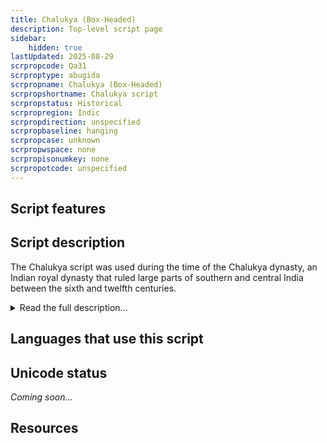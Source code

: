 ```yaml
---
title: Chalukya (Box-Headed)
description: Top-level script page
sidebar:
    hidden: true
lastUpdated: 2025-08-29
scrpropcode: Qa31
scrproptype: abugida
scrpropname: Chalukya (Box-Headed)
scrpropshortname: Chalukya script
scrpropstatus: Historical
scrpropregion: Indic
scrpropdirection: unspecified
scrpropbaseline: hanging
scrpropcase: unknown
scrpropwspace: none
scrpropisonumkey: none
scrpropotcode: unspecified
---
```



## Script features

<ScriptInfo />

## Script description

The Chalukya script was used during the time of the Chalukya dynasty, an Indian royal dynasty that ruled large parts of southern and central India between the sixth and twelfth centuries.

<details>
<summary>Read the full description...</summary>Very little is known about the script.

_This script is not currently recognized by the [ISO 15924 standard](http://www.unicode.org/iso15924/), but is included in ScriptSource for research purposes. If you have any information on this script, please add the information to this site. Your contributions can be a great help in refining and expanding the ISO 15924 standard. The [Script Encoding Initiative](http://www.linguistics.berkeley.edu/sei/) is working to support the inclusion of this script in the standard, and contributions here will support their efforts._
</details>

## Languages that use this script

<WsList script='Qa31' wsMax='5' />

## Unicode status

_Coming soon..._

## Resources

<ScriptResources detailSummary='seemore' />

